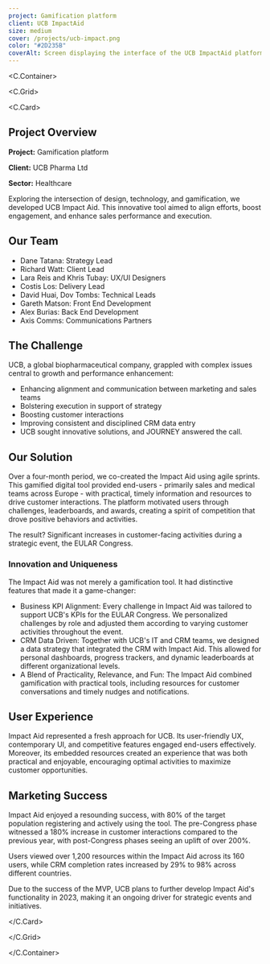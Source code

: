 ```yaml
---
project: Gamification platform
client: UCB ImpactAid
size: medium
cover: /projects/ucb-impact.png
color: "#2D235B"
coverAlt: Screen displaying the interface of the UCB ImpactAid platform
---
```



<C.Container>

<C.Grid>

<C.Card>

## Project Overview

**Project:** Gamification platform

**Client:** UCB Pharma Ltd

**Sector:** Healthcare

Exploring the intersection of design, technology, and gamification, we developed UCB Impact Aid. This innovative tool aimed to align efforts, boost engagement, and enhance sales performance and execution.

## Our Team

- Dane Tatana: Strategy Lead
- Richard Watt: Client Lead
- Lara Reis and Khris Tubay: UX/UI Designers
- Costis Los: Delivery Lead
- David Huai, Dov Tombs: Technical Leads
- Gareth Matson: Front End Development
- Alex Burias: Back End Development
- Axis Comms: Communications Partners

## The Challenge

UCB, a global biopharmaceutical company, grappled with complex issues central to growth and performance enhancement:

- Enhancing alignment and communication between marketing and sales teams
- Bolstering execution in support of strategy
- Boosting customer interactions
- Improving consistent and disciplined CRM data entry
- UCB sought innovative solutions, and JOURNEY answered the call.

## Our Solution

Over a four-month period, we co-created the Impact Aid using agile sprints. This gamified digital tool provided end-users - primarily sales and medical teams across Europe - with practical, timely information and resources to drive customer interactions. The platform motivated users through challenges, leaderboards, and awards, creating a spirit of competition that drove positive behaviors and activities.

The result? Significant increases in customer-facing activities during a strategic event, the EULAR Congress.

### Innovation and Uniqueness

The Impact Aid was not merely a gamification tool. It had distinctive features that made it a game-changer:

- Business KPI Alignment: Every challenge in Impact Aid was tailored to support UCB's KPIs for the EULAR Congress. We personalized challenges by role and adjusted them according to varying customer activities throughout the event.
- CRM Data Driven: Together with UCB's IT and CRM teams, we designed a data strategy that integrated the CRM with Impact Aid. This allowed for personal dashboards, progress trackers, and dynamic leaderboards at different organizational levels.
- A Blend of Practicality, Relevance, and Fun: The Impact Aid combined gamification with practical tools, including resources for customer conversations and timely nudges and notifications.

## User Experience

Impact Aid represented a fresh approach for UCB. Its user-friendly UX, contemporary UI, and competitive features engaged end-users effectively. Moreover, its embedded resources created an experience that was both practical and enjoyable, encouraging optimal activities to maximize customer opportunities.

## Marketing Success

Impact Aid enjoyed a resounding success, with 80% of the target population registering and actively using the tool. The pre-Congress phase witnessed a 180% increase in customer interactions compared to the previous year, with post-Congress phases seeing an uplift of over 200%.

Users viewed over 1,200 resources within the Impact Aid across its 160 users, while CRM completion rates increased by 29% to 98% across different countries.

Due to the success of the MVP, UCB plans to further develop Impact Aid's functionality in 2023, making it an ongoing driver for strategic events and initiatives.

</C.Card>

</C.Grid>

</C.Container>
